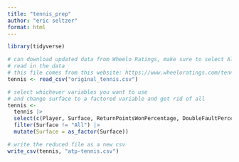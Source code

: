 ```yaml
---
title: "tennis_prep"
author: "eric seltzer"
format: html
---
```


```r
library(tidyverse)
```

```r
# can download updated data from Wheelo Ratings, make sure to select All and not All combined
# read in the data
# this file comes from this website: https://www.wheeloratings.com/tennis_atp_stats_last52.html
tennis <- read_csv("original_tennis.csv")
```

```r
# select whichever variables you want to use
# and change surface to a factored variable and get rid of all
tennis <-
  tennis |>
  select(c(Player, Surface, ReturnPointsWonPercentage, DoubleFaultPercentage, WinPercentage)) |>
  filter(Surface != "All") |>
  mutate(Surface = as_factor(Surface))
```

```r
# write the reduced file as a new csv
write_csv(tennis, "atp-tennis.csv")
```


